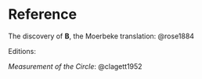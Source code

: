 # Reference

The discovery of **B**, the Moerbeke translation: @rose1884

Editions:

*Measurement of the Circle*: @clagett1952